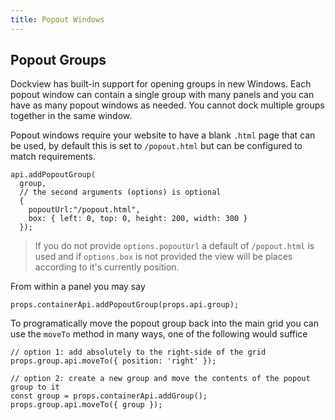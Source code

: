 ```yaml
---
title: Popout Windows
---
```



## Popout Groups

Dockview has built-in support for opening groups in new Windows.
Each popout window can contain a single group with many panels and you can have as many popout
windows as needed. You cannot dock multiple groups together in the same window.

Popout windows require your website to have a blank `.html` page that can be used, by default this is set to `/popout.html` but
can be configured to match requirements.

```tsx title="Open new popout group from the component api"
api.addPopoutGroup(
  group,
  // the second arguments (options) is optional
  {
    popoutUrl:"/popout.html",
    box: { left: 0, top: 0, height: 200, width: 300 }
  });
```

> If you do not provide `options.popoutUrl` a default of `/popout.html` is used and if `options.box` is not provided
the view will be places according to it's currently position.

From within a panel you may say

```tsx
props.containerApi.addPopoutGroup(props.api.group);
```

To programatically move the popout group back into the main grid you can use the `moveTo` method in many ways, one of the following would suffice

```tsx
// option 1: add absolutely to the right-side of the grid
props.group.api.moveTo({ position: 'right' });

// option 2: create a new group and move the contents of the popout group to it
const group = props.containerApi.addGroup();
props.group.api.moveTo({ group });
```

<MultiFrameworkContainer
    height={600}
    sandboxId="popoutgroup-dockview"
    react={DockviewPopoutGroup}
/>

